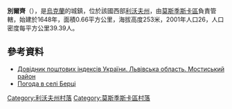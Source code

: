 {{coord|49|42|16|N|23|23|10|E|scale:100000|display=title}}

'''別爾齊'''（{{lang-uk|Берці}}），是[[烏克蘭|烏克蘭]]的城鎮，位於該國西部[[利沃夫州|利沃夫州]]，由[[莫斯季斯卡區|莫斯季斯卡區]]負責管轄，始建於1648年，面積0.66平方公里，海拔高度253米，2001年人口26，人口密度每平方公里39.39人。	

==參考資料==
*[http://www.uaidx.com/13/294/index Довідник поштових індексів України. Львівська область. Мостиський район]{{Wayback|url=http://www.uaidx.com/13/294/index |date=20161018190804 }}
* [http://weather.in.ua/ua/l'vovskaja/1097 Погода в селі Берці]{{Wayback|url=http://weather.in.ua/ua/l'vovskaja/1097 |date=20111221143027 }}

[[Category:利沃夫州村落|Category:利沃夫州村落]]
[[Category:莫斯季斯卡區村落|Category:莫斯季斯卡區村落]]


{{Lviv-geo-stub}}